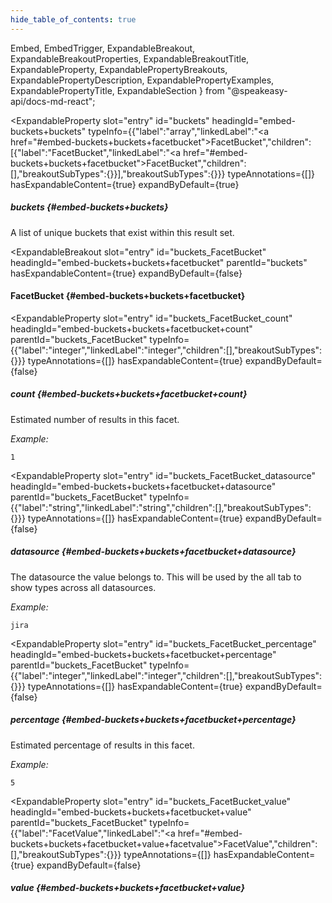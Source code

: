 ```yaml
---
hide_table_of_contents: true
---
```

  Embed,
  EmbedTrigger,
  ExpandableBreakout,
  ExpandableBreakoutProperties,
  ExpandableBreakoutTitle,
  ExpandableProperty,
  ExpandablePropertyBreakouts,
  ExpandablePropertyDescription,
  ExpandablePropertyExamples,
  ExpandablePropertyTitle,
  ExpandableSection
} from "@speakeasy-api/docs-md-react";

<ExpandableSection>

<ExpandableProperty
  slot="entry"
  id="buckets"
  headingId="embed-buckets+buckets"
  typeInfo={{"label":"array","linkedLabel":"<a href=\"#embed-buckets+buckets+facetbucket\">FacetBucket</a>","children":[{"label":"FacetBucket","linkedLabel":"<a href=\"#embed-buckets+buckets+facetbucket\">FacetBucket</a>","children":[],"breakoutSubTypes":{}}],"breakoutSubTypes":{}}}
  typeAnnotations={[]}
  hasExpandableContent={true}
  expandByDefault={true}
>

<ExpandablePropertyTitle slot="title">

##### buckets \{#embed-buckets+buckets\}

</ExpandablePropertyTitle>

<ExpandablePropertyDescription slot="description">

A list of unique buckets that exist within this result set.

</ExpandablePropertyDescription>

<ExpandablePropertyBreakouts slot="breakouts">

<ExpandableBreakout
  slot="entry"
  id="buckets_FacetBucket"
  headingId="embed-buckets+buckets+facetbucket"
  parentId="buckets"
  hasExpandableContent={true}
  expandByDefault={false}
>

<ExpandableBreakoutTitle slot="title">

#### FacetBucket \{#embed-buckets+buckets+facetbucket\}

</ExpandableBreakoutTitle>

<ExpandableBreakoutProperties slot="properties">

<ExpandableProperty
  slot="entry"
  id="buckets_FacetBucket_count"
  headingId="embed-buckets+buckets+facetbucket+count"
  parentId="buckets_FacetBucket"
  typeInfo={{"label":"integer","linkedLabel":"integer","children":[],"breakoutSubTypes":{}}}
  typeAnnotations={[]}
  hasExpandableContent={true}
  expandByDefault={false}
>

<ExpandablePropertyTitle slot="title">

##### count \{#embed-buckets+buckets+facetbucket+count\}

</ExpandablePropertyTitle>

<ExpandablePropertyDescription slot="description">

Estimated number of results in this facet.

</ExpandablePropertyDescription>

<ExpandablePropertyExamples slot="examples">

_Example:_

```
1
```

</ExpandablePropertyExamples>

</ExpandableProperty>

<ExpandableProperty
  slot="entry"
  id="buckets_FacetBucket_datasource"
  headingId="embed-buckets+buckets+facetbucket+datasource"
  parentId="buckets_FacetBucket"
  typeInfo={{"label":"string","linkedLabel":"string","children":[],"breakoutSubTypes":{}}}
  typeAnnotations={[]}
  hasExpandableContent={true}
  expandByDefault={false}
>

<ExpandablePropertyTitle slot="title">

##### datasource \{#embed-buckets+buckets+facetbucket+datasource\}

</ExpandablePropertyTitle>

<ExpandablePropertyDescription slot="description">

The datasource the value belongs to. This will be used by the all tab to show types across all datasources.

</ExpandablePropertyDescription>

<ExpandablePropertyExamples slot="examples">

_Example:_

```
jira
```

</ExpandablePropertyExamples>

</ExpandableProperty>

<ExpandableProperty
  slot="entry"
  id="buckets_FacetBucket_percentage"
  headingId="embed-buckets+buckets+facetbucket+percentage"
  parentId="buckets_FacetBucket"
  typeInfo={{"label":"integer","linkedLabel":"integer","children":[],"breakoutSubTypes":{}}}
  typeAnnotations={[]}
  hasExpandableContent={true}
  expandByDefault={false}
>

<ExpandablePropertyTitle slot="title">

##### percentage \{#embed-buckets+buckets+facetbucket+percentage\}

</ExpandablePropertyTitle>

<ExpandablePropertyDescription slot="description">

Estimated percentage of results in this facet.

</ExpandablePropertyDescription>

<ExpandablePropertyExamples slot="examples">

_Example:_

```
5
```

</ExpandablePropertyExamples>

</ExpandableProperty>

<ExpandableProperty
  slot="entry"
  id="buckets_FacetBucket_value"
  headingId="embed-buckets+buckets+facetbucket+value"
  parentId="buckets_FacetBucket"
  typeInfo={{"label":"FacetValue","linkedLabel":"<a href=\"#embed-buckets+buckets+facetbucket+value+facetvalue\">FacetValue</a>","children":[],"breakoutSubTypes":{}}}
  typeAnnotations={[]}
  hasExpandableContent={true}
  expandByDefault={false}
>

<ExpandablePropertyTitle slot="title">

##### value \{#embed-buckets+buckets+facetbucket+value\}

</ExpandablePropertyTitle>

<Embed slot="embed">

<EmbedTrigger slot="trigger" embedTitle="value" triggerText="View value details">

<Embedvalue />

</EmbedTrigger>

</Embed>

</ExpandableProperty>

</ExpandableBreakoutProperties>

</ExpandableBreakout>

</ExpandablePropertyBreakouts>

</ExpandableProperty>

</ExpandableSection>